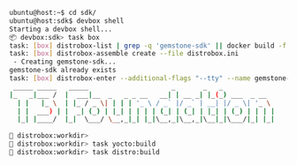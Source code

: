 ```bash Terminal highlight={4,17}
ubuntu@host:~$ cd sdk/
ubuntu@host:sdk$ devbox shell
Starting a devbox shell...
📦 devbox:sdk> task box
task: [box] distrobox-list | grep -q 'gemstone-sdk' || docker build -f Dockerfile -t gemstone-sdk:latest .
task: [box] distrobox-assemble create --file distrobox.ini
 - Creating gemstone-sdk...
gemstone-sdk already exists
task: [box] distrobox-enter --additional-flags "--tty" --name gemstone-sdk --no-workdir
 _____ _____   _____                     _       _   _             
|_   _|___ /  |  ___|__  _   _ _ __   __| | __ _| |_(_) ___  _ __  
  | |   |_ \  | |_ / _ \| | | | '_ \ / _` |/ _` | __| |/ _ \| '_ \ 
  | |  ___) | |  _| (_) | |_| | | | | (_| | (_| | |_| | (_) | | | |
  |_| |____/  |_|  \___/ \__,_|_| |_|\__,_|\__,_|\__|_|\___/|_| |_|
                                                                   
🚀 distrobox:workdir> 
🚀 distrobox:workdir> task yocto:build
🚀 distrobox:workdir> task distro:build
```
